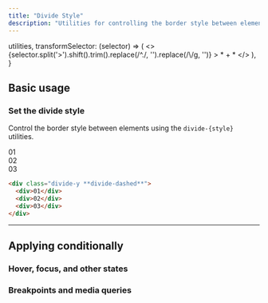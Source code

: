 ```yaml
---
title: "Divide Style"
description: "Utilities for controlling the border style between elements."
---
```



  utilities,
  transformSelector: (selector) => (
    <>
      {selector.split('>').shift().trim().replace(/^\./, '').replace(/\\/g, '')} <span className="ml-1 text-purple-300">> * + *</span>
    </>
  ),
}

## Basic usage

### Set the divide style

Control the border style between elements using the `divide-{style}` utilities.

<Example p="none">
  <div class="grid grid-cols-1 divide-dashed divide-y font-mono text-sm text-center font-bold leading-6 shadow-lg overflow-hidden max-w-sm mx-auto dark:divide-gray-700">
    <div class="p-4 text-gray-500 bg-white dark:bg-gray-800 dark:text-gray-400">01</div>
    <div class="p-4 text-gray-500 bg-white dark:bg-gray-800 dark:text-gray-400">02</div>
    <div class="p-4 text-gray-500 bg-white dark:bg-gray-800 dark:text-gray-400">03</div>
  </div>
</Example>

```html
<div class="divide-y **divide-dashed**">
  <div>01</div>
  <div>02</div>
  <div>03</div>
</div>
```

---

## <Heading ignore>Applying conditionally</Heading>

### <Heading ignore>Hover, focus, and other states</Heading>

<HoverFocusAndOtherStates defaultClass="divide-y divide-dashed" featuredClass="divide-solid" />

### <Heading ignore>Breakpoints and media queries</Heading>

<BreakpointsAndMediaQueries defaultClass="divide-y divide-dashed" featuredClass="divide-solid" />
